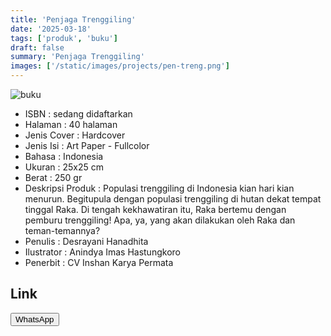 ```yaml
---
title: 'Penjaga Trenggiling'
date: '2025-03-18'
tags: ['produk', 'buku']
draft: false
summary: 'Penjaga Trenggiling'
images: ['/static/images/projects/pen-treng.png']
---
```


![buku](/static/images/projects/pen-treng.png)

- ISBN : sedang didaftarkan
- Halaman : 40 halaman
- Jenis Cover : Hardcover
- Jenis Isi : Art Paper - Fullcolor
- Bahasa : Indonesia
- Ukuran : 25x25 cm
- Berat : 250 gr
- Deskripsi Produk : Populasi trenggiling di Indonesia kian hari kian menurun. Begitupula dengan populasi trenggiling di hutan dekat tempat tinggal Raka. Di tengah kekhawatiran itu, Raka bertemu dengan pemburu trenggiling! Apa, ya, yang akan dilakukan oleh Raka dan teman-temannya?
- Penulis : Desrayani Hanadhita
- Ilustrator : Anindya Imas Hastungkoro
- Penerbit : CV Inshan Karya Permata

## Link

<div>
<a
  href="https://wa.me/6281567891021" target="_blank">
    <button className="btn-wa">WhatsApp</button>
  </a>
</div>
